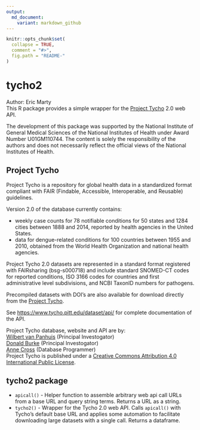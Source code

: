 ```yaml
---
output:
  md_document:
    variant: markdown_github
---
```


<!-- README.md is generated from README.Rmd. Please edit that file -->

```r
knitr::opts_chunk$set(
  collapse = TRUE,
  comment = "#>",
  fig.path = "README-"
)
```

# tycho2

Author: Eric Marty  
This R package provides a simple wrapper for the [Project Tycho](https://www.tycho.pitt.edu/) 2.0 web API. 

The development of this package was supported by the National Institute of General Medical Sciences 
of the National Institutes of Health under Award Number U01GM110744. The content is solely the 
responsibility of the authors and does not necessarily reflect the official views of the National 
Institutes of Health.

## Project Tycho

Project Tycho is a repository for global health data in a standardized format compliant with FAIR (Findable, Accessible, Interoperable, and Reusable) guidelines. 

Version 2.0 of the database currently contains:

- weekly case counts for 78 notifiable conditions for 50 states and 1284 cities between 1888 and 2014, reported by health agencies in the United States.
- data for dengue-related conditions for 100 countries between 1955 and 2010, obtained from the World Health Organization and national health agencies. 

Project Tycho 2.0 datasets are represented in a standard format registered with FAIRsharing (bsg-s000718) and include standard SNOMED-CT codes for reported conditions, ISO 3166 codes for countries and first administrative level subdivisions, and NCBI TaxonID numbers for pathogens. 

Precompiled datasets with DOI's are also available for download directly from the [Project Tycho](https://www.tycho.pitt.edu/).

See <https://www.tycho.pitt.edu/dataset/api/> for complete documentation of the API. 

Project Tycho database, website and API are by:   
[Wilbert van Panhuis](https://www.tycho.pitt.edu/people/person/49/) (Principal Investogator)  
[Donald Burke](https://www.tycho.pitt.edu/people/person/66/) (Principal Investogator)  
[Anne Cross](https://www.tycho.pitt.edu/people/person/50/) (Database Programmer)  
Project Tycho is published under a
[Creative Commons Attribution 4.0 International Public License](http://creativecommons.org/licenses/by/4.0/).

## tycho2 package

* `apicall()` - Helper function to assemble arbitrary web api call URLs from a base URL and query string terms. Returns a URL as a string.
* `tycho2()` - Wrapper for the Tycho 2.0 web API. Calls `apicall()` with Tycho's default base URL and applies some automation to facilitate downloading large datasets with a single call. Returns a dataframe.
